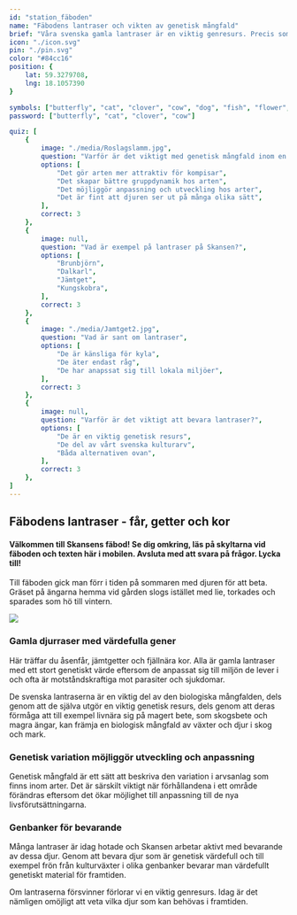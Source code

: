 ```yaml
---
id: "station_fäboden"
name: "Fäbodens lantraser och vikten av genetisk mångfald"
brief: "Våra svenska gamla lantraser är en viktig genresurs. Precis som de byggnader, miljöer och växter som Skansen arbetar med att bevara så är lantraserna också en del av vårt svenska kulturarv."
icon: "./icon.svg"
pin: "./pin.svg"
color: "#84cc16"
position: {
    lat: 59.3279708,
    lng: 18.1057390
}

symbols: ["butterfly", "cat", "clover", "cow", "dog", "fish", "flower", "fox", "frog"]
password: ["butterfly", "cat", "clover", "cow"]

quiz: [
    {
        image: "./media/Roslagslamm.jpg",
        question: "Varför är det viktigt med genetisk mångfald inom en art?",
        options: [
            "Det gör arten mer attraktiv för kompisar",
            "Det skapar bättre gruppdynamik hos arten",
            "Det möjliggör anpassning och utveckling hos arter",
            "Det är fint att djuren ser ut på många olika sätt",
        ],
        correct: 3
    },
    {
        image: null,
        question: "Vad är exempel på lantraser på Skansen?",
        options: [
            "Brunbjörn",
            "Dalkarl",
            "Jämtget",
            "Kungskobra",
        ],
        correct: 3
    },
    {
        image: "./media/Jamtget2.jpg",
        question: "Vad är sant om lantraser",
        options: [
            "De är känsliga för kyla",
            "De äter endast råg",
            "De har anapssat sig till lokala miljöer",
        ],
        correct: 3
    },
    {
        image: null,
        question: "Varför är det viktigt att bevara lantraser?",
        options: [
            "De är en viktig genetisk resurs",
            "De del av vårt svenska kulturarv",
            "Båda alternativen ovan",
        ],
        correct: 3
    },
]
---
```


## Fäbodens lantraser - får, getter och kor

#### Välkommen till Skansens fäbod! Se dig omkring, läs på skyltarna vid fäboden och texten här i mobilen. Avsluta med att svara på frågor. Lycka till!

Till fäboden gick man förr i tiden på sommaren med djuren för att beta. Gräset på ängarna hemma vid gården slogs istället med lie, torkades och sparades som hö till vintern. 

<img
     src="/stations/fäboden/media/Faboden.jpg">
</img>


### Gamla djurraser med värdefulla gener

Här träffar du åsenfår, jämtgetter och fjällnära kor. Alla är gamla lantraser med ett stort genetiskt värde eftersom de anpassat sig till miljön de lever i och ofta är motståndskraftiga mot parasiter och sjukdomar. 

De svenska lantraserna är en viktig del av den biologiska mångfalden, dels genom att de själva utgör en viktig genetisk resurs, dels genom att deras förmåga att till exempel livnära sig på magert bete, som skogsbete och magra ängar, kan främja en biologisk mångfald av växter och djur i skog och mark. 

### Genetisk variation möjliggör utveckling och anpassning

Genetisk mångfald är ett sätt att beskriva den variation i arvsanlag som finns inom arter. Det är särskilt viktigt när förhållandena i ett område förändras eftersom det ökar möjlighet till anpassning till de nya livsförutsättningarna. 

### Genbanker för bevarande

Många lantraser är idag hotade och Skansen arbetar aktivt med bevarande av dessa djur. Genom att bevara djur som är genetisk värdefull och till exempel frön från kulturväxter i olika genbanker bevarar man värdefullt genetiskt material för framtiden.

 Om lantraserna försvinner förlorar vi en viktig genresurs. Idag är det nämligen omöjligt att veta vilka djur som kan behövas i framtiden. 




